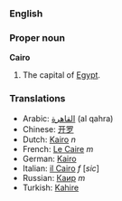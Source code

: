 ===English===
===Proper noun===
'''Cairo'''

#The capital of [[Egypt]].

===Translations===
*Arabic: [[القاهرة]] (al qahra)
*Chinese: [[开罗]]
*Dutch: [[Kairo]] ''n''
*French: [[Le Caire]] ''m''
*German: [[Kairo]]
*Italian: [[il Cairo]] ''f'' [''sic'']
*Russian: [[Каир]] ''m''
*Turkish: [[Kahire]]